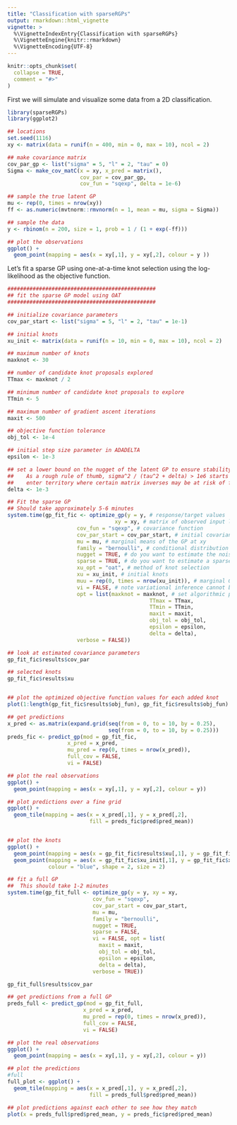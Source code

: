 ```yaml
---
title: "Classification with sparseRGPs"
output: rmarkdown::html_vignette
vignette: >
  %\VignetteIndexEntry{Classification with sparseRGPs}
  %\VignetteEngine{knitr::rmarkdown}
  %\VignetteEncoding{UTF-8}
---
```


```r
knitr::opts_chunk$set(
  collapse = TRUE,
  comment = "#>"
)
```

First we will simulate and visualize some data from a 2D classification.

```r
library(sparseRGPs)
library(ggplot2)

## locations
set.seed(1116)
xy <- matrix(data = runif(n = 400, min = 0, max = 10), ncol = 2)

## make covariance matrix
cov_par_gp <- list("sigma" = 5, "l" = 2, "tau" = 0)
Sigma <- make_cov_matC(x = xy, x_pred = matrix(),
                       cov_par = cov_par_gp,
                       cov_fun = "sqexp", delta = 1e-6)

## sample the true latent GP
mu <- rep(0, times = nrow(xy))
ff <- as.numeric(mvtnorm::rmvnorm(n = 1, mean = mu, sigma = Sigma))

## sample the data
y <- rbinom(n = 200, size = 1, prob = 1 / (1 + exp(-ff)))

## plot the observations
ggplot() +
  geom_point(mapping = aes(x = xy[,1], y = xy[,2], colour = y ))
```

Let's fit a sparse GP using one-at-a-time knot selection using the 
log-likelihood as the objective function. 

```r
###############################################
## fit the sparse GP model using OAT
###############################################

## initialize covariance parameters
cov_par_start <- list("sigma" = 5, "l" = 2, "tau" = 1e-1)

## initial knots
xu_init <- matrix(data = runif(n = 10, min = 0, max = 10), ncol = 2)

## maximum number of knots
maxknot <- 30

## number of candidate knot proposals explored
TTmax <- maxknot / 2

## minimum number of candidate knot proposals to explore
TTmin <- 5

## maximum number of gradient ascent iterations
maxit <- 500

## objective function tolerance
obj_tol <- 1e-4

## initial step size parameter in ADADELTA
epsilon <- 1e-3

## set a lower bound on the nugget of the latent GP to ensure stability
##    As a rough rule of thumb, sigma^2 / (tau^2 + delta) > 1e6 starts to 
##    enter territory where certain matrix inverses may be at risk of failing.
delta <- 1e-3

## Fit the sparse GP
## Should take approximately 5-6 minutes
system.time(gp_fit_fic <- optimize_gp(y = y, # response/target values
                                  xy = xy, # matrix of observed input locations
                      cov_fun = "sqexp", # covariance function
                      cov_par_start = cov_par_start, # initial covariance parameter values
                      mu = mu, # marginal means of the GP at xy
                      family = "bernoulli", # conditional distribution of Y|f
                      nugget = TRUE, # do you want to estimate the noise variance/nugget?
                      sparse = TRUE, # do you want to estimate a sparse model?
                      xu_opt = "oat", # method of knot selection
                      xu = xu_init, # initial knots
                      muu = rep(0, times = nrow(xu_init)), # marginal GP means at the knots
                      vi = FALSE, # note variational inference cannot be used with binary data
                      opt = list(maxknot = maxknot, # set algorithmic parameters
                                             TTmax = TTmax, 
                                             TTmin = TTmin,
                                             maxit = maxit,
                                             obj_tol = obj_tol,
                                             epsilon = epsilon,
                                             delta = delta),
                      verbose = FALSE))

## look at estimated covariance parameters
gp_fit_fic$results$cov_par

## selected knots 
gp_fit_fic$results$xu


## plot the optimized objective function values for each added knot
plot(1:length(gp_fit_fic$results$obj_fun), gp_fit_fic$results$obj_fun)

## get predictions 
x_pred <- as.matrix(expand.grid(seq(from = 0, to = 10, by = 0.25), 
                                seq(from = 0, to = 10, by = 0.25)))
preds_fic <- predict_gp(mod = gp_fit_fic, 
                   x_pred = x_pred, 
                   mu_pred = rep(0, times = nrow(x_pred)), 
                   full_cov = FALSE, 
                   vi = FALSE)

## plot the real observations
ggplot() +
  geom_point(mapping = aes(x = xy[,1], y = xy[,2], colour = y))

## plot predictions over a fine grid
ggplot() +
  geom_tile(mapping = aes(x = x_pred[,1], y = x_pred[,2], 
                          fill = preds_fic$pred$pred_mean))


## plot the knots
ggplot() +
  geom_point(mapping = aes(x = gp_fit_fic$results$xu[,1], y = gp_fit_fic$results$xu[,2])) +
  geom_point(mapping = aes(x = gp_fit_fic$xu_init[,1], y = gp_fit_fic$xu_init[,2]), 
             colour = "blue", shape = 2, size = 2)

```


```r
## fit a full GP
##  This should take 1-2 minutes
system.time(gp_fit_full <- optimize_gp(y = y, xy = xy,
                           cov_fun = "sqexp",
                           cov_par_start = cov_par_start,
                           mu = mu,
                           family = "bernoulli",
                           nugget = TRUE,
                           sparse = FALSE,
                           vi = FALSE, opt = list(
                             maxit = maxit,
                             obj_tol = obj_tol,
                             epsilon = epsilon,
                             delta = delta),
                           verbose = TRUE))

gp_fit_full$results$cov_par

## get predictions from a full GP
preds_full <- predict_gp(mod = gp_fit_full, 
                        x_pred = x_pred, 
                        mu_pred = rep(0, times = nrow(x_pred)), 
                        full_cov = FALSE, 
                        vi = FALSE)

## plot the real observations
ggplot() +
  geom_point(mapping = aes(x = xy[,1], y = xy[,2], colour = y))

## plot the predictions
#full
full_plot <- ggplot() +
  geom_tile(mapping = aes(x = x_pred[,1], y = x_pred[,2], 
                          fill = preds_full$pred$pred_mean))

## plot predictions against each other to see how they match
plot(x = preds_full$pred$pred_mean, y = preds_fic$pred$pred_mean)
```

